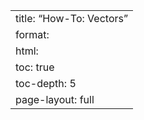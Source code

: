---
title: "How-To: Vectors"
format: 
  html:
    toc: true
    toc-depth: 5
    page-layout: full
---